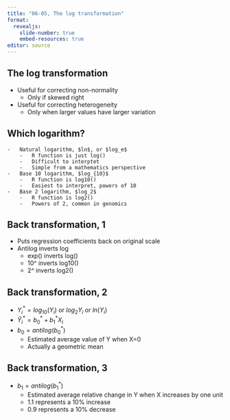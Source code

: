 ```yaml
---
title: "06-05, The log transformation"
format: 
  revealjs:
    slide-number: true
    embed-resources: true
editor: source
---
```


## The log transformation

-   Useful for correcting non-normality
    -   Only if skewed right
-   Useful for correcting heterogeneity
    -   Only when larger values have larger variation

##   Which logarithm?

    -   Natural logarithm, $ln$, or $log_e$
        -   R function is just log()
        -   Difficult to interptet
        -   Simple from a mathematics perspective
    -   Base 10 logarithm, $log_{10}$
        -   R function is log10()
        -   Easiest to interpret, powers of 10
    -   Base 2 logarithm, $log_2$
        -   R function is log2()
        -   Powers of 2, common in genomics

##  Back transformation, 1

-   Puts regression coefficients back on original scale
-   Antilog inverts log
    -   exp() inverts log()
    -   10^ inverts log10()
    -   2^ inverts log2()

## Back transformation, 2

-   $Y_i^*=log_{10}(Y_i)$ or $log_2{Y_i}$ or $ln(Y_i)$
-   $\hat{Y}_i^* = b_0^* + b_1^* X_i$
-   $b_0 = antilog(b_0^*)$
    -   Estimated average value of Y when X=0
    -   Actually a geometric mean
    
## Back transformation, 3

-   $b_1 = antilog(b_1^*)$
    -   Estimated average relative change in Y when X increases by one unit
    -   1.1 represents a 10% increase
    -   0.9 represents a 10% decrease
    
